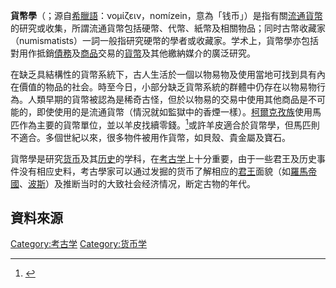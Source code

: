 '''貨幣學'''（{{lang-la|numisma，nomisma}}；源自[[希臘語|希臘語]]：νομίζειν，nomízein，意為「钱币」）是指有關[[通貨|流通貨幣]]的研究或收集，所謂流通貨幣包括硬幣、代幣、紙幣及相關物品；同时古幣收藏家（numismatists）一詞一般指研究硬幣的學者或收藏家。学术上，貨幣學亦包括對用作抵銷[[債務|債務]]及[[商品|商品]]交易的[[貨幣|貨幣]]及其他繳納媒介的廣泛研究。

在缺乏具結構性的貨幣系統下，古人生活於一個以物易物及使用當地可找到具有內在價值的物品的社会。時至今日，小部分缺乏貨幣系統的群體中仍存在以物易物行為。人類早期的貨幣被認為是稀奇古怪，但於以物易的交易中使用其他商品是不可能的，即使使用的是流通貨幣（情況就如監獄中的香煙一樣）。[[柯爾克孜族|柯爾克孜族]]使用馬匹作為主要的貨幣單位，並以羊皮找續零錢。<ref name="Timeline">{{cite web|url=http://www.ex.ac.uk/~RDavies/arian/amser/chrono14.html|title=Chronology of Money 1900 — 1919|accessdate=2006-08-09|author=Glyn Davies|ISBN=0-7083-1351-5|archive-date=2006-07-14|archive-url=https://web.archive.org/web/20060714171102/http://www.ex.ac.uk/~RDavies/arian/amser/chrono14.html|dead-url=no}}</ref>或許羊皮適合於貨幣學，但馬匹則不適合。多個世紀以來，很多物件被用作貨幣，如貝殼、貴金屬及寶石。

貨幣學是研究[[货币|货币]]及其[[历史|历史]]的学科，在[[考古学|考古学]]上十分重要，由于一些君王及历史事件没有相应史料，考古學家可以通过发掘的货币了解相应的[[君主|君王]]面貌（如[[羅馬帝國|羅馬帝國]]、[[波斯|波斯]]）及推断当时的大致社会经济情况，断定古物的年代。

== 資料來源 ==
{{reflist}}



{{Authority control}}
[[Category:考古学|Category:考古学]]
[[Category:货币学|Category:货币学]]
